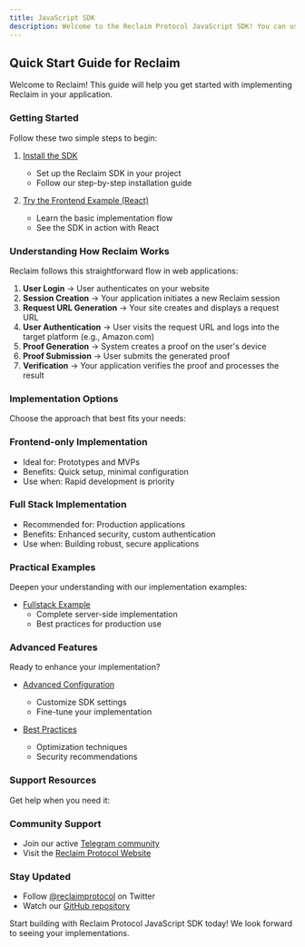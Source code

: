 ```yaml
---
title: JavaScript SDK
description: Welcome to the Reclaim Protocol JavaScript SDK! You can use JS SDK to implement Reclaim in your browser or Node.js applications. This SDK helps you create a simple process where users can prove their credentials from other websites, all without sharing sensitive information.
---
```


## Quick Start Guide for Reclaim

Welcome to Reclaim! This guide will help you get started with implementing Reclaim in your application.

### Getting Started

Follow these two simple steps to begin:

1. [Install the SDK](./js/installation)
   - Set up the Reclaim SDK in your project
   - Follow our step-by-step installation guide

2. [Try the Frontend Example (React)](./js/frontend-example)
   - Learn the basic implementation flow
   - See the SDK in action with React

### Understanding How Reclaim Works

Reclaim follows this straightforward flow in web applications:

1. **User Login** → User authenticates on your website
2. **Session Creation** → Your application initiates a new Reclaim session
3. **Request URL Generation** → Your site creates and displays a request URL
4. **User Authentication** → User visits the request URL and logs into the target platform (e.g., Amazon.com)
5. **Proof Generation** → System creates a proof on the user's device
6. **Proof Submission** → User submits the generated proof
7. **Verification** → Your application verifies the proof and processes the result

### Implementation Options

Choose the approach that best fits your needs:

### Frontend-only Implementation
- Ideal for: Prototypes and MVPs
- Benefits: Quick setup, minimal configuration
- Use when: Rapid development is priority

### Full Stack Implementation
- Recommended for: Production applications
- Benefits: Enhanced security, custom authentication
- Use when: Building robust, secure applications

### Practical Examples

Deepen your understanding with our implementation examples:

- [Fullstack Example](./js/fullstack-example)
  - Complete server-side implementation
  - Best practices for production use

### Advanced Features

Ready to enhance your implementation?

- [Advanced Configuration](../advance-configurations/advance-options)
  - Customize SDK settings
  - Fine-tune your implementation

- [Best Practices](./js/best-practices)
  - Optimization techniques
  - Security recommendations

### Support Resources

Get help when you need it:

### Community Support
- Join our active [Telegram community](https://t.me/protocolreclaim)
- Visit the [Reclaim Protocol Website](https://reclaimprotocol.org)

### Stay Updated
- Follow [@reclaimprotocol](https://twitter.com/reclaimprotocol) on Twitter
- Watch our [GitHub repository](https://github.com/reclaimprotocol/reclaim-js-sdk/)

Start building with Reclaim Protocol JavaScript SDK today! We look forward to seeing your implementations.
